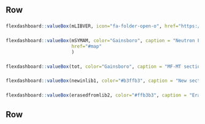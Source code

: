 Row {}
-------------------------------------

### {data-width=200}

```r
flexdashboard::valueBox(mLIBVER, icon="fa-folder-open-o", href="https://www.oecd-nea.org", color=as.character(my_colors[mLIBVER]), caption = paste(" Released in ", libdates[mLIBVER]))

```   

### {data-width=200}

```r
flexdashboard::valueBox(mSYMAM, color="Gainsboro", caption = "Neutron File", icon="fa-file-o",
                        href="#map"
                        )

```   

### {data-width=200}

```r
flexdashboard::valueBox(tot, color="Gainsboro", caption = "MF-MT sections", icon="fa-clone")

```   

### {data-width=200}

```r
flexdashboard::valueBox(newinlib1, color="#b3ffb3", caption = "New sections", icon="fa-chevron-up")

```   

### {data-width=200}

```r
flexdashboard::valueBox(erasedfromlib2, color="#ffb3b3", caption = "Erased sections", icon="fa-chevron-down")

```   

Row {}
-------------------------------------
